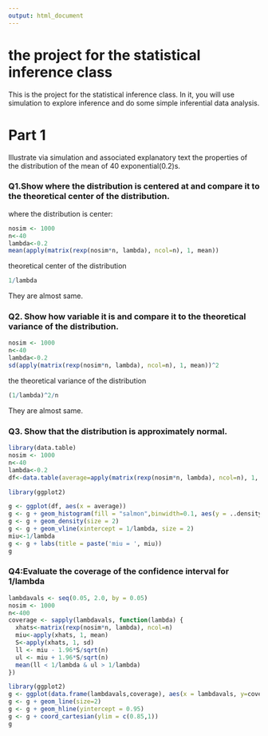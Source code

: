 ```yaml
---
output: html_document
---
```

the project for the statistical inference class
========================================================

This is the project for the statistical inference class. In it, you will use simulation to explore inference and do some simple inferential data analysis. 

# Part 1
Illustrate via simulation and associated explanatory text the properties of the distribution of the mean of 40 exponential(0.2)s. 

### Q1.Show where the distribution is centered at and compare it to the theoretical center of the distribution.

where the distribution is center:
```r
nosim <- 1000
n<-40
lambda<-0.2
mean(apply(matrix(rexp(nosim*n, lambda), ncol=n), 1, mean))
```
theoretical center of the distribution
```r
1/lambda
```

They are almost same.

### Q2. Show how variable it is and compare it to the theoretical variance of the distribution.

```r
nosim <- 1000
n<-40
lambda<-0.2
sd(apply(matrix(rexp(nosim*n, lambda), ncol=n), 1, mean))^2
```
the theoretical variance of the distribution
```r
(1/lambda)^2/n
```
They are almost same.

### Q3. Show that the distribution is approximately normal.
```r
library(data.table)
nosim <- 1000
n<-40
lambda<-0.2
df<-data.table(average=apply(matrix(rexp(nosim*n, lambda), ncol=n), 1, mean))

library(ggplot2)

g <- ggplot(df, aes(x = average))
g <- g + geom_histogram(fill = "salmon",binwidth=0.1, aes(y = ..density..), colour = "black")
g <- g + geom_density(size = 2)
g <- g + geom_vline(xintercept = 1/lambda, size = 2)
miu<-1/lambda
g <- g + labs(title = paste('miu = ', miu))
g
```

### Q4:Evaluate the coverage of the confidence interval for 1/lambda

```r
lambdavals <- seq(0.05, 2.0, by = 0.05)
nosim <- 1000
n<-400
coverage <- sapply(lambdavals, function(lambda) {
  xhats<-matrix(rexp(nosim*n, lambda), ncol=n)
  miu<-apply(xhats, 1, mean)
  S<-apply(xhats, 1, sd)
  ll <- miu - 1.96*S/sqrt(n)
  ul <- miu + 1.96*S/sqrt(n)
  mean(ll < 1/lambda & ul > 1/lambda)
})

library(ggplot2)
g <- ggplot(data.frame(lambdavals,coverage), aes(x = lambdavals, y=coverage))
g <- g + geom_line(size=2)
g <- g + geom_hline(yintercept = 0.95)
g <- g + coord_cartesian(ylim = c(0.85,1))
g
```
